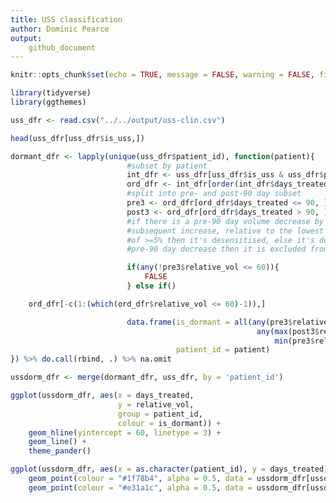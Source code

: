 ```yaml
---
title: USS classification
author: Dominic Pearce
output:
    github_document
---
```


```r
knitr::opts_chunk$set(echo = TRUE, message = FALSE, warning = FALSE, fig.align = 'center')
```

```r
library(tidyverse)
library(ggthemes)
```

```r
uss_dfr <- read.csv("../../output/uss-clin.csv")

head(uss_dfr[uss_dfr$is_uss,])

dormant_dfr <- lapply(unique(uss_dfr$patient_id), function(patient){
                          #subset by patient
                          int_dfr <- uss_dfr[uss_dfr$is_uss & uss_dfr$patient_id == patient,]
                          ord_dfr <- int_dfr[order(int_dfr$days_treated),]
                          #split into pre- and post-90 day subset
                          pre3 <- ord_dfr[ord_dfr$days_treated <= 90, ]
                          post3 <- ord_dfr[ord_dfr$days_treated > 90, ]
                          #if there is a pre-90 day volume decrease by at least 40% & any 
                          #subsequent increase, relative to the lowest pre-90 measurement, 
                          #of >=5% then it's desensitised, else it's dormant. If there is no
                          #pre-90 day decrease then it is excluded from the study

                          if(any(!pre3$relative_vol <= 60)){
                              FALSE
                          } else if()

    ord_dfr[-c(1:(which(ord_dfr$relative_vol <= 60)-1)),]

                          data.frame(is_dormant = all(any(pre3$relative_vol <= 60) &
                                                       any(max(post3$relative_vol) -
                                                           min(pre3$relative_vol) <= -5)),
                                     patient_id = patient)
}) %>% do.call(rbind, .) %>% na.omit

ussdorm_dfr <- merge(dormant_dfr, uss_dfr, by = 'patient_id') 

ggplot(ussdorm_dfr, aes(x = days_treated, 
                        y = relative_vol, 
                        group = patient_id, 
                        colour = is_dormant)) + 
    geom_hline(yintercept = 60, linetype = 3) + 
    geom_line() + 
    theme_pander()

ggplot(ussdorm_dfr, aes(x = as.character(patient_id), y = days_treated)) +
    geom_point(colour = "#1f78b4", alpha = 0.5, data = ussdorm_dfr[ussdorm_dfr$is_uss,]) + #blue
    geom_point(colour = "#e31a1c", alpha = 0.5, data = ussdorm_dfr[ussdorm_dfr$is_biopsy,]) #red

```
